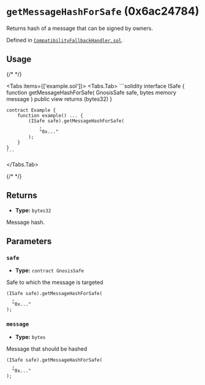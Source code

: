 

<LegacyCallout />

# `getMessageHashForSafe` (0x6ac24784)



Returns hash of a message that can be signed by owners.




Defined in [`CompatibilityFallbackHandler.sol`](https://github.com/safe-global/safe-smart-account/tree/v1.3.0/contracts/handler/CompatibilityFallbackHandler.sol#L51).


## Usage

{/* <!-- vale off --> */}

<Tabs items={['example.sol']}>
  <Tabs.Tab>
    ```solidity
    interface ISafe {
        function getMessageHashForSafe(
            GnosisSafe safe,
            bytes memory message
        ) public view returns (bytes32)
    }

    contract Example {
        function example() ... {
            (ISafe safe).getMessageHashForSafe(
                ,
                "0x..."
            );
        }
    }
    ```
  </Tabs.Tab>
</Tabs>

{/* <!-- vale on --> */}

## Returns



  - **Type:** `bytes32`

  Message hash.




## Parameters

### `safe`

  - **Type:** `contract GnosisSafe`

  Safe to which the message is targeted

  ```solidity focus=2
  (ISafe safe).getMessageHashForSafe(
    ,
    "0x..."
  );
  ```


### `message`

  - **Type:** `bytes`

  Message that should be hashed

  ```solidity focus=3
  (ISafe safe).getMessageHashForSafe(
    ,
    "0x..."
  );
  ```





